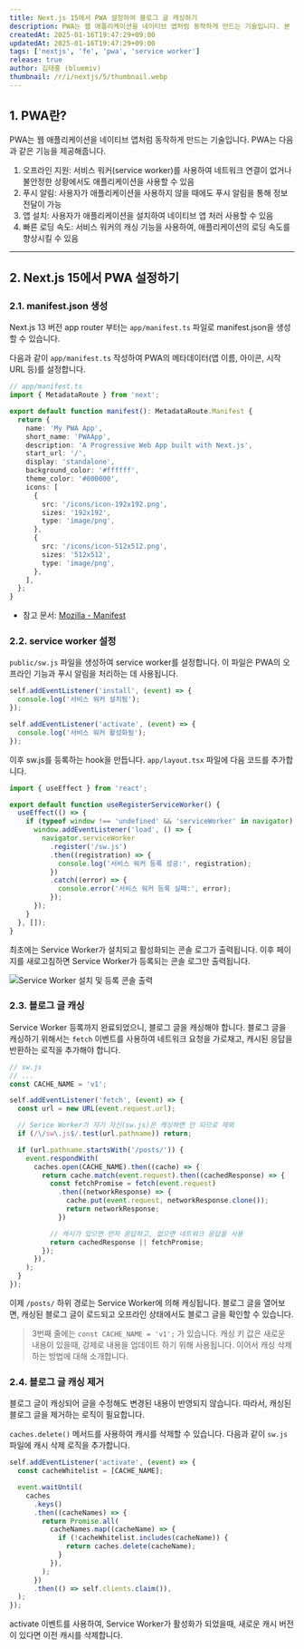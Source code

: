 ```yaml
---
title: Next.js 15에서 PWA 설정하여 블로그 글 캐싱하기
description: PWA는 웹 애플리케이션을 네이티브 앱처럼 동작하게 만드는 기술입니다. 본 글에서는 Next.js 15에서 Progressive Web App(PWA)을 설정하는 방법을 설명합니다.
createdAt: 2025-01-16T19:47:29+09:00
updatedAt: 2025-01-16T19:47:29+09:00
tags: ['nextjs', 'fe', 'pwa', 'service worker']
release: true
author: 김태홍 (bluemiv)
thumbnail: /r/i/nextjs/5/thumbnail.webp
---
```


## 1. PWA란?

PWA는 웹 애플리케이션을 네이티브 앱처럼 동작하게 만드는 기술입니다. PWA는 다음과 같은 기능을 제공해줍니다.

1. 오프라인 지원: 서비스 워커(service worker)를 사용하여 네트워크 연결이 없거나 불안정한 상황에서도 애플리케이션을 사용할 수 있음
2. 푸시 알림: 사용자가 애플리케이션을 사용하지 않을 때에도 푸시 알림을 통해 정보 전달이 가능
3. 앱 설치: 사용자가 애플리케이션을 설치하여 네이티브 앱 처러 사용할 수 있음
4. 빠른 로딩 속도: 서비스 워커의 캐싱 기능을 사용하여, 애플리케이션의 로딩 속도를 향상시킬 수 있음

---

## 2. Next.js 15에서 PWA 설정하기

### 2.1. manifest.json 생성

Next.js 13 버전 app router 부터는 `app/manifest.ts` 파일로 manifest.json을 생성할 수 있습니다.

다음과 같이 `app/manifest.ts` 작성하여 PWA의 메타데이터(앱 이름, 아이콘, 시작 URL 등)를 설정합니다.

```typescript
// app/manifest.ts
import { MetadataRoute } from 'next';

export default function manifest(): MetadataRoute.Manifest {
  return {
    name: 'My PWA App',
    short_name: 'PWAApp',
    description: 'A Progressive Web App built with Next.js',
    start_url: '/',
    display: 'standalone',
    background_color: '#ffffff',
    theme_color: '#000000',
    icons: [
      {
        src: '/icons/icon-192x192.png',
        sizes: '192x192',
        type: 'image/png',
      },
      {
        src: '/icons/icon-512x512.png',
        sizes: '512x512',
        type: 'image/png',
      },
    ],
  };
}
```

- 참고 문서: [Mozilla - Manifest](https://developer.mozilla.org/ko/docs/Web/Progressive_web_apps/Manifest)

### 2.2. service worker 설정

`public/sw.js` 파일을 생성하여 service worker를 설정합니다. 이 파일은 PWA의 오프라인 기능과 푸시 알림을 처리하는 데 사용됩니다.

```javascript
self.addEventListener('install', (event) => {
  console.log('서비스 워커 설치됨');
});

self.addEventListener('activate', (event) => {
  console.log('서비스 워커 활성화됨');
});
```

이후 sw.js를 등록하는 hook을 만듭니다. `app/layout.tsx` 파일에 다음 코드를 추가합니다.

```typescript {7-8}
import { useEffect } from 'react';

export default function useRegisterServiceWorker() {
  useEffect(() => {
    if (typeof window !== 'undefined' && 'serviceWorker' in navigator) {
      window.addEventListener('load', () => {
        navigator.serviceWorker
          .register('/sw.js')
          .then((registration) => {
            console.log('서비스 워커 등록 성공:', registration);
          })
          .catch((error) => {
            console.error('서비스 워커 등록 실패:', error);
          });
      });
    }
  }, []);
}
```

최초에는 Service Worker가 설치되고 활성화되는 콘솔 로그가 출력됩니다. 이후 페이지를 새로고침하면 Service Worker가 등록되는 콘솔 로그만 출력됩니다.

![Service Worker 설치 및 등록 콘솔 출력](/r/i/nextjs/5/1.webp)

### 2.3. 블로그 글 캐싱

Service Worker 등록까지 완료되었으니, 블로그 글을 캐싱해야 합니다. 블로그 글을 캐싱하기 위해서는 `fetch` 이벤트를 사용하여 네트워크 요청을 가로채고, 캐시된 응답을 반환하는 로직을 추가해야 합니다.

```javascript {3}
// sw.js
// ...
const CACHE_NAME = 'v1';

self.addEventListener('fetch', (event) => {
  const url = new URL(event.request.url);

  // Serice Worker가 자기 자신(sw.js)은 캐싱하면 안 되므로 제외
  if (/\/sw\.js$/.test(url.pathname)) return;

  if (url.pathname.startsWith('/posts/')) {
    event.respondWith(
      caches.open(CACHE_NAME).then((cache) => {
        return cache.match(event.request).then((cachedResponse) => {
          const fetchPromise = fetch(event.request)
            .then((networkResponse) => {
              cache.put(event.request, networkResponse.clone());
              return networkResponse;
            })

          // 캐시가 있으면 먼저 응답하고, 없으면 네트워크 응답을 사용
          return cachedResponse || fetchPromise;
        });
      }),
    );
  }
});
```

이제 `/posts/` 하위 경로는 Service Worker에 의해 캐싱됩니다. 블로그 글을 열어보면, 캐싱된 블로그 글이 로드되고 오프라인 상태에서도 블로그 글을 확인할 수 있습니다.

> 3번째 줄에는 `const CACHE_NAME = 'v1';` 가 있습니다. 캐싱 키 값은 새로운 내용이 있을때, 강제로 내용을 업데이트 하기 위해 사용됩니다. 이어서 캐싱 삭제하는 방법에 대해 소개합니다.

### 2.4. 블로그 글 캐싱 제거

블로그 글이 캐싱되어 글을 수정해도 변경된 내용이 반영되지 않습니다. 따라서, 캐싱된 블로그 글을 제거하는 로직이 필요합니다.

`caches.delete()` 메서드를 사용하여 캐시를 삭제할 수 있습니다. 다음과 같이 `sw.js` 파일에 캐시 삭제 로직을 추가합니다.

```javascript {1, 10-11}
self.addEventListener('activate', (event) => {
  const cacheWhitelist = [CACHE_NAME];

  event.waitUntil(
    caches
      .keys()
      .then((cacheNames) => {
        return Promise.all(
          cacheNames.map((cacheName) => {
            if (!cacheWhitelist.includes(cacheName)) {
              return caches.delete(cacheName);
            }
          }),
        );
      })
      .then(() => self.clients.claim()),
  );
});
```

activate 이벤트를 사용하여, Service Worker가 활성화가 되었을때, 새로운 캐시 버전이 있다면 이전 캐시를 삭제합니다.
